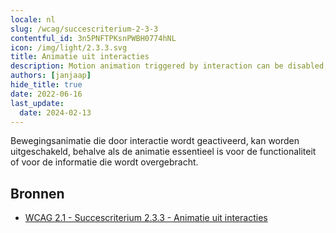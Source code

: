 ```yaml
---
locale: nl
slug: /wcag/succescriterium-2-3-3
contentful_id: 3n5PNFTPKsnPWBH0774hNL
icon: /img/light/2.3.3.svg
title: Animatie uit interacties
description: Motion animation triggered by interaction can be disabled, unless the animation is essential to the functionality or the information being conveyed.
authors: [janjaap]
hide_title: true
date: 2022-06-16
last_update:
  date: 2024-02-13
---
```


<Hero
  title="Animatie uit interacties"
  imageSrc="/img/light/2.3.3.svg"
  alt="WCAG 2.3.3 icon"
  prefix="Succescriterium 2.3.3"
  suffix="Niveau AAA"
/>

Bewegingsanimatie die door interactie wordt geactiveerd, kan worden uitgeschakeld, behalve als de animatie essentieel is voor de functionaliteit of voor de informatie die wordt overgebracht.

## Bronnen

- [WCAG 2.1 - Succescriterium 2.3.3 - Animatie uit interacties](https://www.w3.org/Translations/WCAG21-nl/#animatie-uit-interacties)
